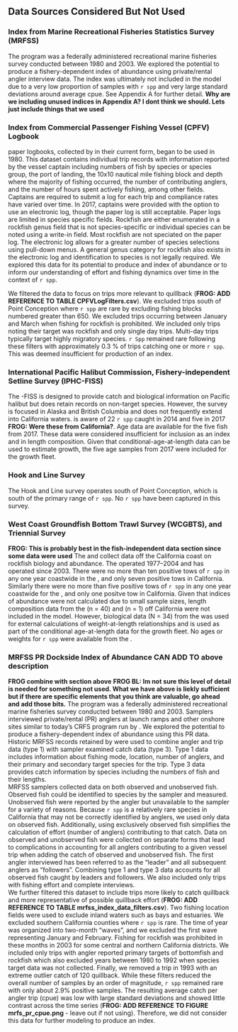 ## Data Sources Considered But Not Used {#sec-data-not-used}

### Index from Marine Recreational Fisheries Statistics Survey (MRFSS)
The \gls{mrfss} program was a federally administered recreational marine fisheries survey conducted between 1980 and 2003.   We explored the potential to produce a fishery-dependent index of abundance using private/rental angler interview data.  The index was ultimately not included in the model due to a very low proportion of samples with `r spp`  and very large standard deviations around average cpue.  See Appendix A for further detail. **Why are we including unused indices in Appendix A? I dont think we should. Lets just include things that we used**  

### Index from Commercial Passenger Fishing Vessel (CPFV) Logbook
\gls{cpfv} paper logbooks, collected by \gls{cdfw} in their current form, began to be used in 1980.  This dataset contains individual trip records with information reported by the vessel captain including numbers of fish by species or species group, the port of landing, the 10x10 nautical mile fishing block and depth where the majority of fishing occurred, the number of contributing anglers, and the number of hours spent actively fishing, among other fields.  Captains are required to submit a log for each trip and compliance rates have varied over time.  In 2017, captains were provided with the option to use an electronic log, though the paper log is still acceptable.  Paper logs are limited in species specific fields.  Rockfish are either enumerated in a rockfish genus field that is not species-specific or individual species can be noted using a write-in field.  Most rockfish are not speciated on the paper log.  The electronic log allows for a greater number of species selections using pull-down menus.  A general genus category for rockfish also exists in the electronic log and identification to species is not legally required.  We explored this data for its potential to produce and index of abundance or to inform our understanding of \gls{cpfv} effort and fishing dynamics over time in the context of `r spp`.

We filtered the data to focus on trips more relevant to quillback (**FROG: ADD REFERENCE TO TABLE CPFVLogFilters.csv**).  We excluded trips south of Point Conception where `r spp` are rare by excluding fishing blocks numbered greater than 650.  We excluded trips occurring between January and March when fishing for rockfish is prohibited.  We included only trips noting their target was rockfish and only single day trips.  Multi-day trips typically target highly migratory species. `r Spp` remained rare following these filters with approximately 0.3 % of trips catching one or more `r spp`.  This was deemed insufficient for production of an index.  

### International Pacific Halibut Commission, Fishery-independent Setline Survey (IPHC-FISS)
The \gls{iphc}-FISS is designed to provide catch and biological information on Pacific halibut but does retain records on non-target species. However, the survey is focused in Alaska and British Columbia and does not frequently extend into California waters.  \Gls{cdfw} is aware of 22 `r spp` caught in 2014 and five in 2017 **FROG:  Were these from California?**. Age data are available for the five fish from 2017. These data were considered insufficient for inclusion as an index and in length composition. Given that conditional-age-at-length data can be used to estimate growth, the five age samples from 2017 were included for the growth fleet.

### Hook and Line Survey
The Hook and Line survey operates south of Point Conception, which is south of the primary range of `r spp`. No `r spp` have been captured in this survey. 

### West Coast Groundfish Bottom Trawl Survey (WCGBTS), and Triennial Survey

**FROG: This is probably best in the fish-independent data section since some data were used**
The \gls{s-wcgbt} and \gls{s-tri} collect data off the California coast on rockfish biology and abundance. The \gls{s-tri} operated 1977--2004 and \gls{s-wcgbt} has operated since 2003. There were no more than ten positive tows of `r spp` in any one year coastwide in the \gls{s-wcgbt}, and only seven positive tows in California. Similarly there were no more than five positive tows of `r spp` in any one year coastwide for the \gls{s-tri}, and only one positve tow in California. Given that indices of abundance were not calculated due to small sample sizes, length composition data from the \gls{s-wcgbt} (n = 40) and \gls{s-tri} (n = 1) off California were not included in the model. However, biological data (N = 34) from the \gls{s-wcgbt} was used for external calculations of weight-at-length relationships and is used as part of the conditional age-at-length data for the growth fleet. No ages or weights for `r spp` were available from the \gls{s-tri}.




### MRFSS PR Dockside Index of Abundance CAN ADD TO above description
**FROG combine with section above**
**FROG BL: Im not sure this level of detail is needed for something not used. What we have above is liekly sufficient but if there are specific elements that you think are valuable, go ahead and add those bits.**
The \gls{mrfss} program was a federally administered recreational marine fisheries survey conducted between 1980 and 2003. Samplers interviewed private/rental (PR) anglers at launch ramps and other onshore sites similar to today’s CRFS program run by \gls{cdfw}. We explored the potential to produce a fishery-dependent index of abundance using this PR data. Historic MRFSS records retained by \gls{cdfw} were used to combine angler and trip data (type 1) with sampler examined catch data (type 3). Type 1 data includes information about fishing mode, location, number of anglers, and their primary and secondary target species for the trip. Type 3 data provides catch information by species including the numbers of fish and their lengths.\
MRFSS samplers collected data on both observed and unobserved fish. Observed fish could be identified to species by the sampler and measured. Unobserved fish were reported by the angler but unavailable to the sampler for a variety of reasons. Because `r spp` is a relatively rare species in California that may not be correctly identified by anglers, we used only data on observed fish. Additionally, using exclusively observed fish simplifies the calculation of effort (number of anglers) contributing to that catch. Data on observed and unobserved fish were collected on separate forms that lead to complications in accounting for all anglers contributing to a given vessel trip when adding the catch of observed and unobserved fish. The first angler interviewed has been referred to as the “leader” and all subsequent anglers as “followers”. Combining type 1 and type 3 data accounts for all observed fish caught by leaders and followers. We also included only trips with fishing effort and complete interviews.\
We further filtered this dataset to include trips more likely to catch quillback and more representative of possible quillback effort (**FROG: ADD REFERENCE TO TABLE mrfss_index_data_filters.csv**). Two fishing location fields were used to exclude inland waters such as bays and estuaries. We excluded southern California counties where `r spp` is rare. The time of year was organized into two-month “waves”, and we excluded the first wave representing January and February. Fishing for rockfish was prohibited in these months in 2003 for some central and northern California districts. We included only trips with angler reported primary targets of bottomfish and rockfish which also excluded years between 1980 to 1992 when species target data was not collected. Finally, we removed a trip in 1993 with an extreme outlier catch of 120 quillback. While these filters reduced the overall number of samples by an order of magnitude, `r spp` remained rare with only about 2.9% positive samples. The resulting average catch per angler trip (cpue) was low with large standard deviations and showed little contrast across the time series (**FROG: ADD REFERENCE TO FIGURE mrfs_pr_cpue.png** - leave out if not using). Therefore, we did not consider this data for further modeling to produce an index.
